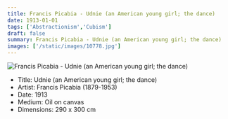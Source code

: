 ```yaml
---
title: Francis Picabia - Udnie (an American young girl; the dance)
date: 1913-01-01
tags: ['Abstractionism','Cubism']
draft: false
summary: Francis Picabia - Udnie (an American young girl; the dance)
images: ['/static/images/10778.jpg']
---
```


![Francis Picabia - Udnie (an American young girl; the dance)](/static/images/10778.jpg)

* Title: Udnie (an American young girl; the dance)
* Artist: Francis Picabia (1879-1953)
* Date: 1913
* Medium: Oil on canvas
* Dimensions: 290 x 300 cm


